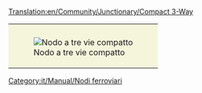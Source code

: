 [[Translation:en/Community/Junctionary/Compact 3-Way]]
{{it/Community/Junctionary/Nodi ferroviari}}
{{it/Community/Junctionary/Requisiti nodo|<!--1-->Economico
|<!-- 2 -->0
|<!-- 3 -->1
|<!-- 4 -->2
|<!-- 5 -->0.5
|<!-- 6 -->1
|<!-- 7 -->0
|<!-- 8 -->0
|<!-- 9 -->1
|<!-- 10 -->1
|<!-- 11 -->0
|<!-- 12 -->0
|<!-- lasciare vuoto questo spazio -->
|<!-- 13 -->I treni guasti bloccano un solo binario.
|<!-- 14 -->
'''Pro'''
* Ingorghi di traffico improbabili.
* Può gestire tre treni alla volta.
'''Contro'''
* I treni della linea principale devono rallentare per salire un pendio in una direzione.
* Svolta bruscamente rallentando il treno.
<!-- 

Legenda numeri: 1 Costo; 2 Difficoltà di costruzione; 3 Tunnel; 4 Ponti; 5 Curve; 6 Dislivelli; 
7 Bivi; 8 Percorso diretto; 9 Percorsi natuali; 10 Stallo; 11 Rotatoria; 12 Segnale; 13 Guasti; 14 Lista

Per spiegazioni dettagliate sulla compilazione clicca sul titolo del template.
 -->
}}
{|style="border: 0px; margin: auto;"
|style="padding: 10px 10px 5px; 10px; background-color: #F5F5DC;"|[[File:en/Community/Junctionary/Compact 3 way.png|center|frame|Nodo a tre vie compatto]]
|}
[[Category:it/Manual/Nodi ferroviari]]